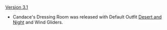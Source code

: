 {{Change History/Header}}
[[Version 3.1]]
* Candace's Dressing Room was released with Default Outfit [[Desert and Night]] and Wind Gliders.